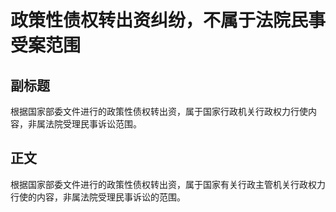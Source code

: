 # 政策性债权转出资纠纷，不属于法院民事受案范围
## 副标题
根据国家部委文件进行的政策性债权转出资，属于国家行政机关行政权力行使内容，非属法院受理民事诉讼范围。
## 正文
根据国家部委文件进行的政策性债权转出资，属于国家有关行政主管机关行政权力行使的内容，非属法院受理民事诉讼的范围。